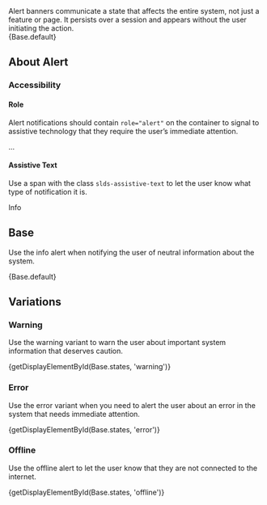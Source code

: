 
<div className="doc lead">
  Alert banners communicate a state that affects the entire system, not just a feature or page. It persists over a session and appears without the user initiating the action.
</div>

<CodeView exampleOnly>
  {Base.default}
</CodeView>

## About Alert

### Accessibility

#### Role
Alert notifications should contain `role="alert"` on the container to signal to assistive technology that they require the user’s immediate attention.

<CodeBlock toggleCode={false}>
  <div className="slds-notify slds-notify_alert" role="alert">...</div>
</CodeBlock>

#### Assistive Text
Use a span with the class `slds-assistive-text` to let the user know what type of notification it is.

<CodeBlock toggleCode={false}>
  <span className="slds-assistive-text">Info</span>
</CodeBlock>

## Base

Use the info alert when notifying the user of neutral information about the system.

<CodeView>
  {Base.default}
</CodeView>

## Variations

### Warning

Use the warning variant to warn the user about important system information that deserves caution.

<CodeView>
  {getDisplayElementById(Base.states, 'warning')}
</CodeView>

### Error

Use the error variant when you need to alert the user about an error in the system that needs immediate attention.

<CodeView>
  {getDisplayElementById(Base.states, 'error')}
</CodeView>

### Offline

Use the offline alert to let the user know that they are not connected to the internet.

<CodeView>
  {getDisplayElementById(Base.states, 'offline')}
</CodeView>
